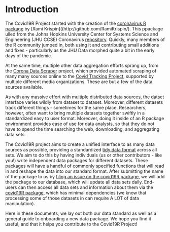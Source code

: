 # Introduction {#intro}

The Covid19R Project started with the creation of the [coronavirus R package](http://github.com/RamiKrispin/coronavirus) by [Rami Krispin]((http://github.com/RamiKrispin/). This ppackage ulled from the Johns Hopkins University Center for Systems Science and Engineering (JHU CCSE) Coronavirus [repository](https://github.com/CSSEGISandData/COVID-19). Quickly, many members of the R community jumped in, both using it and contributing small additions and fixes - particularly as the JHU Data morphed quite a bit in the early days of the pandemic.

At the same time, multiple other data aggregation efforts sprang up, from the [Corona Data Scraper](https://coronadatascraper.com/#home) project, which provided automated scraping of many many sources online to the [Covid Tracking Project](https://covidtracking.com/), supported by multiple different media organizations. These are but a few of the data sources available.

As with any massive effort with multiple distributed data sources, the datset interface varies wildly from dataset to dataset. Moreover, different datasets track different things - sometimes for the same place. Researchers, however, often want to bring multiple datasets together swiftly in a standardized easy to user format. Moreover, doing it inside of an R package environment provides ease of use for data analysts, so that they do not have to spend the time searching the web, downloading, and aggregating data sets.

The Covid19R project aims to create a unified interface to as many data sources as possible, providing a standardized [tidy data format](https://vita.had.co.nz/papers/tidy-data.pdf) across all sets. We aim to do this by having individuals (us or other contributors - like you!) write independent data packages for different datasets. These packages will have a handful of commonly specified functions that will read in and reshape the data into our standard format. After submitting the name of the package to us by [filing an issue on the covid19R package](https://github.com/Covid19R/covid19R/issues), we will add the package to our database, which will update all data sets daily. End-users can then access all data sets and information about them via the [covid19R package](https://github.com/Covid19R/covid19R), which has minimal dependencies (we know that processing some of those datasets in can require A LOT of data manipulation).

Here in these documents, we lay out both our data standard as well as a general guide to onboarding a new data package. We hope you find it useful, and that it helps you contribute to the Covid19R Project!



